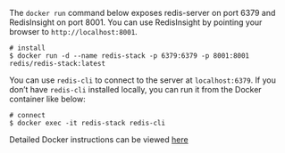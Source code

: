 
The `docker run` command below exposes redis-server on port 6379 and RedisInsight on port 8001. You can use RedisInsight by pointing your browser to `http://localhost:8001`.

```shell
# install
$ docker run -d --name redis-stack -p 6379:6379 -p 8001:8001 redis/redis-stack:latest
```

You can use `redis-cli` to connect to the server at `localhost:6379`. If you don’t have `redis-cli` installed locally, you can run it from the Docker container like below:

```shell
# connect
$ docker exec -it redis-stack redis-cli
```

Detailed Docker instructions can be viewed [here](/create/docker/redis-on-docker)
